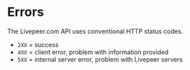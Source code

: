 
<DocsLayout>

# Errors

The Livepeer.com API uses conventional HTTP status codes.

- `2XX` = success
- `4XX` = client error, problem with information provided
- `5XX` = internal server error, problem with Livepeer servers

</DocsLayout>
